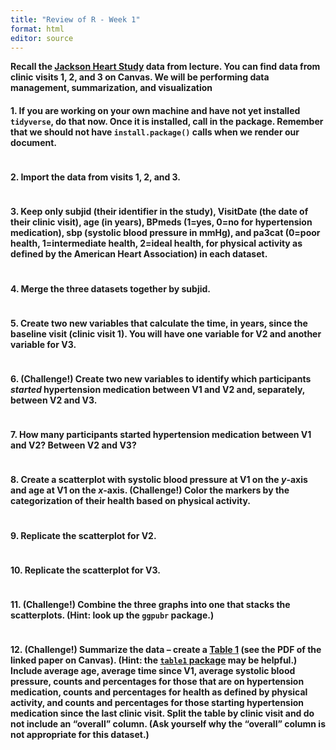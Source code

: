 ```yaml
---
title: "Review of R - Week 1"
format: html
editor: source
---
```


**Recall the [Jackson Heart Study](https://www.jacksonheartstudy.org/) data from lecture. You can find data from clinic visits 1, 2, and 3 on Canvas. We will be performing data management, summarization, and visualization**

#### 1. If you are working on your own machine and have not yet installed `tidyverse`, do that now. Once it is installed, call in the package. Remember that we should not have `install.package()` calls when we render our document. 

```r

```

#### 2. Import the data from visits 1, 2, and 3.

```r

```

#### 3. Keep only subjid (their identifier in the study), VisitDate (the date of their clinic visit), age (in years), BPmeds (1=yes, 0=no for hypertension medication), sbp (systolic blood pressure in mmHg), and pa3cat (0=poor health, 1=intermediate health, 2=ideal health, for physical activity as defined by the American Heart Association) in each dataset.

```r

```

#### 4. Merge the three datasets together by subjid.

```r

```

#### 5. Create two new variables that calculate the time, in years, since the baseline visit (clinic visit 1). You will have one variable for V2 and another variable for V3.

```r

```

#### 6. (Challenge!) Create two new variables to identify which participants *started* hypertension medication between V1 and V2 and, separately, between V2 and V3.

```r

```

#### 7. How many participants started hypertension medication between V1 and V2? Between V2 and V3?

```r

```

#### 8. Create a scatterplot with systolic blood pressure at V1 on the *y*-axis and age at V1 on the *x*-axis. (Challenge!) Color the markers by the categorization of their health based on physical activity.

```r

```

#### 9. Replicate the scatterplot for V2.

```r

```

#### 10. Replicate the scatterplot for V3.

```r

```

#### 11. (Challenge!) Combine the three graphs into one that stacks the scatterplots. (Hint: look up the `ggpubr` package.)

```r

```

#### 12. (Challenge!) Summarize the data -- create a [Table 1](https://www.sciencedirect.com/science/article/pii/S0895435618309867) (see the PDF of the linked paper on Canvas). (Hint: the [`table1` package](https://www.rdocumentation.org/packages/table1/versions/1.4.2) may be helpful.) Include average age, average time since V1, average systolic blood pressure, counts and percentages for those that are on hypertension medication, counts and percentages for health as defined by physical activity, and counts and percentages for those starting hypertension medication since the last clinic visit. Split the table by clinic visit and do not include an "overall" column. (Ask yourself why the "overall" column is not appropriate for this dataset.) 

```r

```












